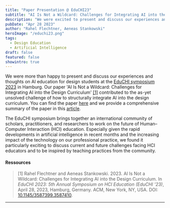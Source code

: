 ```yaml
---
title: "Paper Presentation @ EduCHI23"
subtitle: "AI Is Not a Wildcard: Challenges for Integrating AI into the Design Curriculum"
description: "We were excited to present and discuss our experiences and thoughts on AI education for design students at the 2023 EduCHI Symposium on April 28. Our paper, 'AI Is Not a Wildcard: Challenges for Integrating AI into the Design Curriculum,' contributes to the as-yet unresolved challenge of how to structurally integrate AI into the design curriculum."
pubDate: "Apr 28 2023"
author: "Rahel Flechtner, Aeneas Stankowski"
heroImage: "/educhi23.png"
tags:
  - Design Education
  - Artificial Intelligence
draft: false
featured: false
showintro: true
---
```


We were more than happy to present and discuss our experiences and thoughts on AI education for design students at the [EduCHI symposium 2023](https://educhi2023.hcilivingcurriculum.org/) in Hamburg. Our paper 'AI Is Not a Wildcard: Challenges for Integrating AI into the Design Curriculum' [\[1\]](#ressources) contributed to the as-yet unsolved challenge of how to structurally integrate AI into the design curriculum. You can find the paper [here](https://dl.acm.org/doi/10.1145/3587399.3587410) and we provide a comprehensive summary of the paper in this [article](https://ai-d-lab.github.io/blog/ai_is_not_a_wildcard/).

The EduCHI symposium brings together an international community of scholars, practitioners, and researchers to work on the future of Human–Computer Interaction (HCI) education. Especially given the rapid developments in artificial intelligence in recent months and the increasing impact of the technology on our professional practice, we found it particularly exciting to discuss current and future challenges facing HCI educators and to be inspired by teaching practices from the community.

#### Ressources

> [1] Rahel Flechtner and Aeneas Stankowski. 2023. AI Is Not a Wildcard: Challenges for Integrating AI into the Design Curriculum. In _EduCHI 2023: 5th Annual Symposium on HCI Education (EduCHI ’23)_, April 28, 2023, Hamburg, Germany. ACM, New York, NY, USA. DOI: [10.1145/3587399.3587410](https://doi.org/10.1145/3587399.3587410).

---
